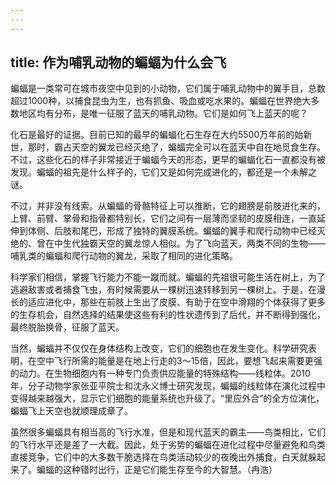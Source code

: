 ```yaml
---
---
---
```

title: 作为哺乳动物的蝙蝠为什么会飞
---




蝙蝠是一类常可在城市夜空中见到的小动物，它们属于哺乳动物中的翼手目，总数超过1000种，以捕食昆虫为生，也有抓鱼、吸血或吃水果的。蝙蝠在世界绝大多数地区均有分布，是唯一征服了蓝天的哺乳动物。它们是如何飞上蓝天的呢？

化石是最好的证据。目前已知的最早的蝙蝠化石生存在大约5500万年前的始新世，那时，霸占天空的翼龙已经灭绝了，蝙蝠完全可以在蓝天中自在地觅食生存。不过，这些化石的样子非常接近于蝙蝠今天的形态，更早的蝙蝠化石一直都没有被发现。蝙蝠的祖先是什么样子的，它们又是如何完成进化的，都还是一个未解之谜。

不过，并非没有线索。从蝙蝠的骨骼特征上可以推断，它的翅膀是前肢进化来的，上臂、前臂、掌骨和指骨都特别长，它们之间有一层薄而坚韧的皮膜相连，一直延伸到体侧、后肢和尾巴，形成了独特的翼膜系统。蝙蝠的翼手和爬行动物中已经灭绝的、曾在中生代独霸天空的翼龙惊人相似。为了飞向蓝天，两类不同的生物——哺乳类的蝙蝠和爬行动物的翼龙，采取了相同的进化策略。



科学家们相信，掌握飞行能力不能一蹴而就。蝙蝠的先祖很可能生活在树上，为了逃避敌害或者捕食飞虫，有时候需要从一棵树迅速转移到另一棵树上。于是，在漫长的适应进化中，那些在前肢上生出了皮膜、有助于在空中滑翔的个体获得了更多的生存机会，自然选择的结果使这些有利的性状遗传到了后代，并不断得到强化，最终脱胎换骨，征服了蓝天。

当然，蝙蝠并不仅仅在身体结构上改变，它们的细胞也在发生变化。科学研究表明，在空中飞行所需的能量是在地上行走的3～15倍，因此，要想飞起来需要更强的动力。在生物细胞内有一种专门负责供应能量的特殊结构——线粒体。2010年，分子动物学家张亚平院士和沈永义博士研究发现，蝙蝠的线粒体在演化过程中变得越来越强大，显示它们细胞的能量系统也升级了。“里应外合”的全方位演化，蝙蝠飞上天空也就顺理成章了。

虽然很多蝙蝠具有相当高的飞行水准，但是和现代蓝天的霸主——鸟类相比，它们的飞行水平还是差了一大截。因此，处于劣势的蝙蝠在进化过程中尽量避免和鸟类直接竞争，它们中的大多数干脆选择在鸟类活动较少的夜晚出外捕食，白天就躲起来了。蝙蝠的这种错时出行，正是它们能生存至今的大智慧。（冉浩）